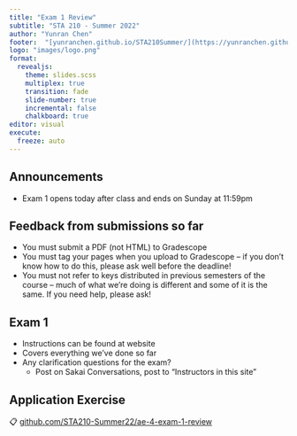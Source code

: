 ```yaml
---
title: "Exam 1 Review"
subtitle: "STA 210 - Summer 2022"
author: "Yunran Chen"
footer:  "[yunranchen.github.io/STA210Summer/](https://yunranchen.github.io/STA210Summer/)"
logo: "images/logo.png"
format: 
  revealjs:
    theme: slides.scss
    multiplex: true
    transition: fade
    slide-number: true
    incremental: false 
    chalkboard: true
editor: visual
execute:
  freeze: auto
---
```


## Announcements

-   Exam 1 opens today after class and ends on Sunday at 11:59pm

## Feedback from submissions so far

-   You must submit a PDF (not HTML) to Gradescope
-   You must tag your pages when you upload to Gradescope -- if you don't know how to do this, please ask well before the deadline!
-   You must not refer to keys distributed in previous semesters of the course -- much of what we're doing is different and some of it is the same. If you need help, please ask!

## Exam 1

-   Instructions can be found at website
-   Covers everything we've done so far
-   Any clarification questions for the exam?
    -   Post on Sakai Conversations, post to "Instructors in this site"

## Application Exercise

::: appex
📋 [github.com/STA210-Summer22/ae-4-exam-1-review](https://github.com/STA210-Summer22/?q=ae-4-exam-1-review&type=all&language=&sort=)
:::
